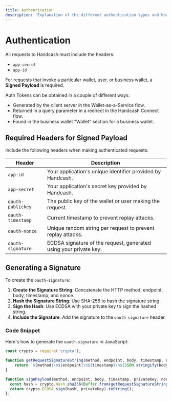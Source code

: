 ```yaml
---
title: Authentication
description: 'Explanation of the different authentication types and how they work'
---
```


# Authentication

All requests to Handcash must include the headers:
* `app-secret`
* `app-id`

For requests that invoke a particular wallet, user, or business wallet, a **Signed Payload** is required.

Auth Tokens can be obtained in a couple of different ways:
* Generated by the client server in the Wallet-as-a-Service flow.
* Returned in a query parameter in a redirect in the Handcash Connect flow.
* Found in the business wallet "Wallet" section for a business wallet.

## Required Headers for Signed Payload

Include the following headers when making authenticated requests:

| Header | Description |
|--------|-------------|
| `app-id` | Your application's unique identifier provided by Handcash. |
| `app-secret` | Your application's secret key provided by Handcash. |
| `oauth-publickey` | The public key of the wallet or user making the request. |
| `oauth-timestamp` | Current timestamp to prevent replay attacks. |
| `oauth-nonce` | Unique random string per request to prevent replay attacks. |
| `oauth-signature` | ECDSA signature of the request, generated using your private key. |

## Generating a Signature

To create the `oauth-signature`:

1. **Create the Signature String**: Concatenate the HTTP method, endpoint, body, timestamp, and nonce.
2. **Hash the Signature String**: Use SHA-256 to hash the signature string.
3. **Sign the Hash**: Use ECDSA with your private key to sign the hashed string.
4. **Include the Signature**: Add the signature to the `oauth-signature` header.

### Code Snippet

Here's how to generate the `oauth-signature` in JavaScript:

```javascript
const crypto = require('crypto');

function getRequestSignatureString(method, endpoint, body, timestamp, nonce) {
    return `${method}\n${endpoint}\n${timestamp}\n${JSON.stringify(body)}${nonce ? `\n${nonce}` : ''}`;
}

function signPayload(method, endpoint, body, timestamp, privateKey, nonce){
  const hash = crypto.Hash.sha256(Buffer.from(getRequestSignatureString(method, endpoint, body, timestamp, nonce)));
  return crypto.ECDSA.sign(hash, privateKey).toString();
};

```